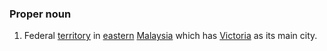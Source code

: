 ===Proper noun===
#Federal [[territory]] in [[eastern]] [[Malaysia]] which has [[Victoria]] as its main city.